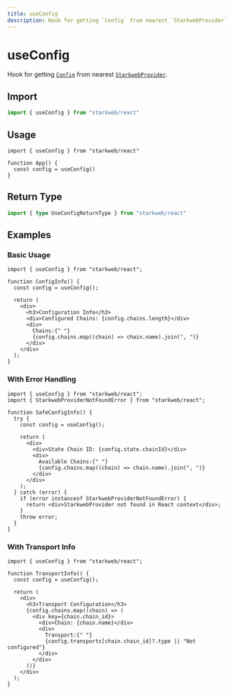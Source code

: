 ```yaml
---
title: useConfig
description: Hook for getting `Config` from nearest `StarkwebProvider`.
---
```


# useConfig

Hook for getting [`Config`](/react/api/createConfig#config) from nearest [`StarkwebProvider`](/react/api/StarkwebProvider).

## Import

```ts
import { useConfig } from "starkweb/react"
```

## Usage

```tsx [index.tsx]
import { useConfig } from "starkweb/react"

function App() {
  const config = useConfig()
}
```

## Return Type

```ts
import { type UseConfigReturnType } from "starkweb/react"
```


<ConfigReturnType />

## Examples

### Basic Usage

```tsx [basic.tsx]
import { useConfig } from "starkweb/react";

function ConfigInfo() {
  const config = useConfig();
  
  return (
    <div>
      <h3>Configuration Info</h3>
      <div>Configured Chains: {config.chains.length}</div>
      <div>
        Chains:{" "}
        {config.chains.map((chain) => chain.name).join(", ")}
      </div>
    </div>
  );
}
```

### With Error Handling

```tsx [error-handling.tsx]
import { useConfig } from "starkweb/react";
import { StarkwebProviderNotFoundError } from "starkweb/react";

function SafeConfigInfo() {
  try {
    const config = useConfig();
    
    return (
      <div>
        <div>State Chain ID: {config.state.chainId}</div>
        <div>
          Available Chains:{" "}
          {config.chains.map((chain) => chain.name).join(", ")}
        </div>
      </div>
    );
  } catch (error) {
    if (error instanceof StarkwebProviderNotFoundError) {
      return <div>StarkwebProvider not found in React context</div>;
    }
    throw error;
  }
}
```

### With Transport Info

```tsx [transport-info.tsx]
import { useConfig } from "starkweb/react";

function TransportInfo() {
  const config = useConfig();
  
  return (
    <div>
      <h3>Transport Configuration</h3>
      {config.chains.map((chain) => (
        <div key={chain.chain_id}>
          <div>Chain: {chain.name}</div>
          <div>
            Transport:{" "}
            {config.transports[chain.chain_id]?.type || "Not configured"}
          </div>
        </div>
      ))}
    </div>
  );
}
```
